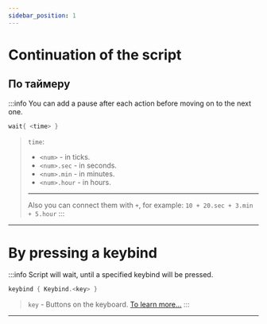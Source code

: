 ```yaml
---
sidebar_position: 1
---
```


# Continuation of the script

## По таймеру

:::info You can add a pause after each action before moving on to the next one.
```kts
wait{ <time> }
```
> `time`:
> - `<num>` - in ticks.
> - `<num>.sec` - in seconds.
> - `<num>.min` - in minutes.
> - `<num>.hour` - in hours.
> ---
> Also you can connect them with `+`, for example: `10 + 20.sec + 3.min + 5.hour`
:::

---

# By pressing a keybind

:::info Script will wait, until a specified keybind will be pressed.
```kts
keybind { Keybind.<key> }
```
> `key` - Buttons on the keyboard. [To learn more...](https://github.com/HollowHorizon/HollowEngine/blob/1.19.2/src/main/java/ru/hollowhorizon/hollowengine/common/util/Keybind.kt)
:::

---